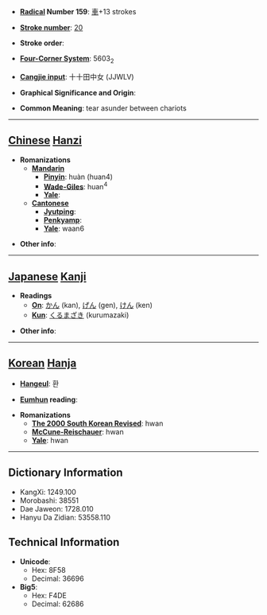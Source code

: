 * '''[[Wiktionary:Chinese radical index| Radical]] Number 159''': [[Wiktionary:Chinese radical index 車|車]]+13 strokes

* '''[[Wiktionary:Chinese total strokes index|Stroke number]]''': [[Wiktionary:Chinese total strokes index 20|20]]

* '''Stroke order''': 

* '''[[Wiktionary:Chinese four corner index|Four-Corner System]]''': 5603<sub>2</sub>

* '''[[Wiktionary:Chinese Cangjie index|Cangjie input]]''': 十十田中女 (JJWLV)

* '''Graphical Significance and Origin''': 

* '''Common Meaning''': tear asunder between chariots

----

== [[Chinese]] [[Hanzi]] ==

* '''Romanizations'''
** '''[[Mandarin]]'''
*** '''[[Pinyin]]''': huàn (huan4)
*** '''[[Wade-Giles]]''': huan<sup>4</sup>
*** '''[[Yale]]''': 
** '''[[Cantonese]]'''
*** '''[[Jyutping]]''':
*** '''[[Penkyamp]]''': 
*** '''[[Yale]]''': waan6

* '''Other info''': 

----

== [[Japanese]] [[Kanji]] ==

* '''Readings'''
** '''[[On]]''': [[かん]] (kan), [[げん]] (gen), [[けん]] (ken)
** '''[[Kun]]''': [[くるまざき]] (kurumazaki)

* '''Other info''':  

----

== [[Korean]] [[Hanja]] ==

* '''[[Hangeul]]''': 환

* '''[[Eumhun]] reading''': 

* '''Romanizations'''
** '''[[The 2000 South Korean Revised Romanization|The 2000 South Korean Revised]]''': hwan
** '''[[McCune-Reischauer]]''': hwan
** '''[[Yale]]''': hwan

----

== Dictionary Information ==

* KangXi: 1249.100
* Morobashi: 38551
* Dae Jaweon: 1728.010
* Hanyu Da Zidian: 53558.110

== Technical Information ==

* '''Unicode''':
** Hex: 8F58
** Decimal: 36696
* '''Big5''':
** Hex: F4DE
** Decimal: 62686